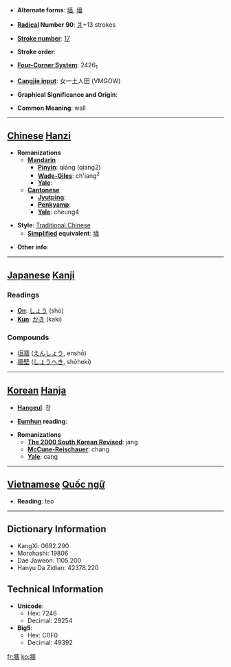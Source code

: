 * '''Alternate forms''': [[墙]], [[墻]]

* '''[[Wiktionary:Chinese radical index| Radical]] Number 90''': [[Wiktionary:Chinese radical index 爿|爿]]+13 strokes

* '''[[Wiktionary:Chinese total strokes index|Stroke number]]''': [[Wiktionary:Chinese total strokes index 17|17]]

* '''Stroke order''': 

* '''[[Wiktionary:Chinese four corner index|Four-Corner System]]''': 2426<sub>1</sub>

* '''[[Wiktionary:Chinese Cangjie index|Cangjie input]]''': 女一土人田 (VMGOW)

* '''Graphical Significance and Origin''': 

* '''Common Meaning''': wall

----

== [[Chinese]] [[Hanzi]] ==

* '''Romanizations'''
** '''[[Mandarin]]'''
*** '''[[Pinyin]]''': qiáng (qiang2)
*** '''[[Wade-Giles]]''': ch'iang<sup>2</sup>
*** '''[[Yale]]''': 
** '''[[Cantonese]]'''
*** '''[[Jyutping]]''':
*** '''[[Penkyamp]]''': 
*** '''[[Yale]]''': cheung4

* '''Style''': [[Traditional Chinese]] 
** '''[[Simplified Chinese|Simplified]] equivalent''': [[墙]]

* '''Other info''': 

----

== [[Japanese]] [[Kanji]] ==

===Readings===
* '''[[On]]''': [[しょう]] (shō)
* '''[[Kun]]''': [[かき]] (kaki)
===Compounds===
*[[垣牆]] ([[えんしょう]], enshō)
*[[牆壁]] ([[しょうへき]], shōheki)
----

== [[Korean]] [[Hanja]] ==

* '''[[Hangeul]]''': 장

* '''[[Eumhun]] reading''': 

* '''Romanizations'''
** '''[[The 2000 South Korean Revised Romanization|The 2000 South Korean Revised]]''': jang
** '''[[McCune-Reischauer]]''': chang
** '''[[Yale]]''': cang


----

== [[Vietnamese]] [[Quốc ngữ]] ==

* '''Reading''': teo

----

== Dictionary Information ==

* KangXi: 0692.290
* Morohashi: 19806
* Dae Jaweon: 1105.200
* Hanyu Da Zidian: 42378.220

== Technical Information ==

* '''Unicode''':
** Hex: 7246
** Decimal: 29254
* '''Big5''':
** Hex: C0F0
** Decimal: 49392

[[fr:牆]]
[[ko:牆]]